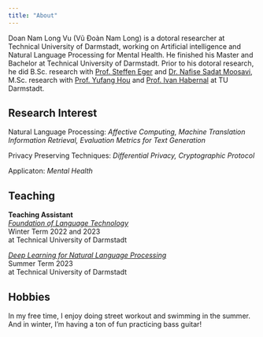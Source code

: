 ```yaml
---
title: "About"
---
```


Doan Nam Long Vu (Vũ Đoàn Nam Long) is a dotoral researcher at Technical University of Darmstadt, working on Artificial intelligence and Natural Language Processing for Mental Health. He finished his Master and Bachelor at Technical University of Darmstadt. Prior to his dotoral research, he did B.Sc. research with [Prof. Steffen Eger](https://nl2g.github.io/team#Steffen_Eger) and [Dr. Nafise Sadat Moosavi](https://ns-moosavi.github.io/), M.Sc. research with [Prof. Yufang Hou](https://yufanghou.github.io/) and [Prof. Ivan Habernal](https://www.trusthlt.org/) at TU Darmstadt.

## Research Interest

Natural Language Processing: *Affective Computing, Machine Translation Information Retrieval, Evaluation Metrics for Text Generation*

Privacy Preserving Techniques: *Differential Privacy, Cryptographic Protocol*

Applicaton: *Mental Health*

## Teaching

**Teaching Assistant**\
*[Foundation of Language Technology](https://www.informatik.tu-darmstadt.de/ukp/teaching_ukp/ukp_teaching_courses/ukp_courses_ws_20_3/index.en.jsp)*\
Winter Term 2022 and 2023\
at Technical University of Darmstadt

*[Deep Learning for Natural Language Processing](https://github.com/dl4nlp-tuda/deep-learning-for-nlp-lectures)*\
Summer Term 2023\
at Technical University of Darmstadt


## Hobbies

In my free time, I enjoy doing street workout and swimming in the summer. And in winter, I'm having a ton of fun practicing bass guitar! 